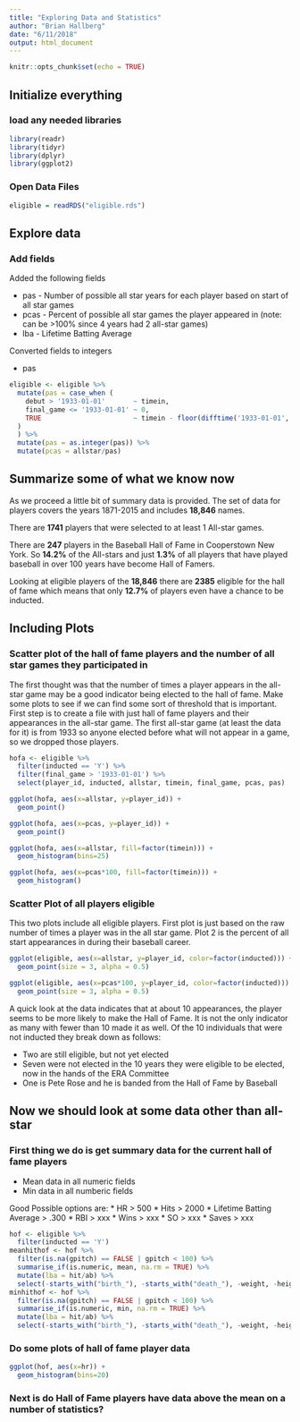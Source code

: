 ```yaml
---
title: "Exploring Data and Statistics"
author: "Brian Hallberg"
date: "6/11/2018"
output: html_document
---
```


```r
knitr::opts_chunk$set(echo = TRUE)
```
## Initialize everything

###  load any needed libraries

```r
library(readr)
library(tidyr)
library(dplyr)
library(ggplot2)
```
### Open Data Files


```r
eligible = readRDS("eligible.rds")
```
## Explore data

###  Add fields

Added the following fields

* pas - Number of possible all star years for each player based on start of all star games
* pcas - Percent of possible all star games the player appeared in (note: can be >100% since 4 years had 2 all-star games)
* lba - Lifetime Batting Average

Converted fields to integers

* pas


```r
eligible <- eligible %>%
  mutate(pas = case_when (
    debut > '1933-01-01'       ~ timein,
    final_game <= '1933-01-01' ~ 0, 
    TRUE                       ~ timein - floor(difftime('1933-01-01', debut, units="days")/365)
  )
  ) %>%
  mutate(pas = as.integer(pas)) %>%
  mutate(pcas = allstar/pas)
```

##  Summarize some of what we know now

As we proceed a little bit of summary data is provided. The set of data for players covers the years 1871-2015 and includes **18,846** names.

There are **1741** players that were selected to at least 1 All-star games.

There are **247** players in the Baseball Hall of Fame in Cooperstown New York.  So **14.2%** of the All-stars and just **1.3%** of all players that have played baseball in over 100 years have become Hall of Famers.

Looking at eligible players of the **18,846** there are **2385** eligible for the hall of fame which means that only **12.7%** of players even have a chance to be inducted.

## Including Plots

### Scatter plot of the hall of fame players and the number of all star games they participated in

The first thought was that the number of times a player appears in the all-star game may be a good indicator being elected to the hall of fame.  Make some plots to see if we can find some sort of threshold that is important.  First step is to create a file with just hall of fame players and their appearances in the all-star game.  The first all-star game (at least the data for it) is from 1933 so anyone elected before what will not appear in a game, so we dropped those players.

```r

hofa <- eligible %>%
  filter(inducted == 'Y') %>%
  filter(final_game > '1933-01-01') %>%
  select(player_id, inducted, allstar, timein, final_game, pcas, pas)

ggplot(hofa, aes(x=allstar, y=player_id)) +
  geom_point()

ggplot(hofa, aes(x=pcas, y=player_id)) +
  geom_point()

ggplot(hofa, aes(x=allstar, fill=factor(timein))) +
  geom_histogram(bins=25)

ggplot(hofa, aes(x=pcas*100, fill=factor(timein))) +
  geom_histogram()

```
### Scatter Plot of all players eligible

This two plots include all eligible players.  First plot is just based on the raw number of times a player was in the all star game.  Plot 2 is the percent of all start appearances in during their baseball career.  

```r
ggplot(eligible, aes(x=allstar, y=player_id, color=factor(inducted))) +
  geom_point(size = 3, alpha = 0.5)

ggplot(eligible, aes(x=pcas*100, y=player_id, color=factor(inducted))) +
  geom_point(size = 3, alpha = 0.5)
```

A quick look at the data indicates that at about 10 appearances, the player seems to be more likely to make the Hall of Fame.  It is not the only indicator as many with fewer than 10 made it as well. Of the 10 individuals that were not inducted they break down as follows:

* Two are still eligible, but not yet elected
* Seven were not elected in the 10 years they were eligible to be elected, now in the hands of the ERA Committee
* One is Pete Rose and he is banded from the Hall of Fame by Baseball

##  Now we should look at some data other than all-star

### First thing we do is get summary data for the current hall of fame players

* Mean data in all numeric fields
* Min data in all numberic fields

Good Possible options are:
* HR > 500
* Hits > 2000
* Lifetime Batting Average > .300
* RBI > xxx
* Wins > xxx
* SO > xxx
* Saves > xxx


```r
hof <- eligible %>%
  filter(inducted == 'Y')
meanhithof <- hof %>%
  filter(is.na(gpitch) == FALSE | gpitch < 100) %>%
  summarise_if(is.numeric, mean, na.rm = TRUE) %>%
  mutate(lba = hit/ab) %>%
  select(-starts_with("birth_"), -starts_with("death_"), -weight, -height, -ba)
minhithof <- hof %>%
  filter(is.na(gpitch) == FALSE | gpitch < 100) %>%
  summarise_if(is.numeric, min, na.rm = TRUE) %>%
  mutate(lba = hit/ab) %>%
  select(-starts_with("birth_"), -starts_with("death_"), -weight, -height, -ba)
```

### Do some plots of hall of fame player data


```r
ggplot(hof, aes(x=hr)) +
  geom_histogram(bins=20)

```

### Next is do Hall of Fame players have data above the mean on a number of statistics?
